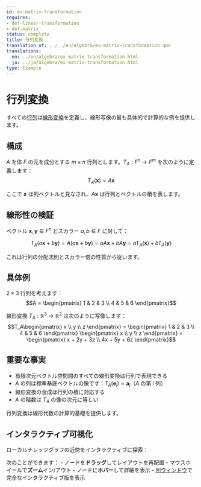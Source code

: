 ```yaml
---
id: ex-matrix-transformation
requires:
- def-linear-transformation
- def-matrix
status: complete
title: 行列変換
translation_of: ../../en/algebra/ex-matrix-transformation.qmd
translations:
  en: ../en/algebra/ex-matrix-transformation.html
  ja: ../ja/algebra/ex-matrix-transformation.html
type: Example
---
```


# 行列変換 {#ex-matrix-transformation}

すべての[行列](def-matrix.qmd)は[線形変換](def-linear-transformation.qmd)を定義し、線形写像の最も具体的で計算的な例を提供します。

## 構成

$A$ を体 $F$ の元を成分とする $m \times n$ 行列とします。$T_A: F^n \to F^m$ を次のように定義します：
$$T_A(\mathbf{x}) = A\mathbf{x}$$

ここで $\mathbf{x}$ は列ベクトルと見なされ、$A\mathbf{x}$ は行列とベクトルの積を表します。

## 線形性の検証

ベクトル $\mathbf{x}, \mathbf{y} \in F^n$ とスカラー $a, b \in F$ に対して：

$$T_A(a\mathbf{x} + b\mathbf{y}) = A(a\mathbf{x} + b\mathbf{y}) = aA\mathbf{x} + bA\mathbf{y} = aT_A(\mathbf{x}) + bT_A(\mathbf{y})$$

これは行列の分配法則とスカラー倍の性質から従います。

## 具体例

$2 \times 3$ 行列を考えます：
$$A = \begin{pmatrix} 1 & 2 & 3 \\ 4 & 5 & 6 \end{pmatrix}$$

線形変換 $T_A: \mathbb{R}^3 \to \mathbb{R}^2$ は次のように写像します：
$$T_A\begin{pmatrix} x \\ y \\ z \end{pmatrix} = \begin{pmatrix} 1 & 2 & 3 \\ 4 & 5 & 6 \end{pmatrix} \begin{pmatrix} x \\ y \\ z \end{pmatrix} = \begin{pmatrix} x + 2y + 3z \\ 4x + 5y + 6z \end{pmatrix}$$

## 重要な事実

- 有限次元ベクトル空間間のすべての線形変換は行列で表現できる
- $A$ の列は標準基底ベクトルの像です：$T_A(\mathbf{e}_i) = \mathbf{a}_i$（$A$ の第 $i$ 列）
- 線形変換の合成は行列の積に対応する
- $A$ の階数は $T_A$ の像の次元に等しい

行列変換は線形代数の計算的基礎を提供します。

## インタラクティブ可視化

ローカルナレッジグラフの近傍をインタラクティブに探索：

::: {.graph-viz data-id="ex-matrix-transformation" data-width="700" data-height="500"}
:::

次のことができます：
- ノードを**ドラッグ**してレイアウトを再配置
- マウスホイールで**ズーム**イン/アウト
- ノードに**ホバー**して詳細を表示
- [別ウィンドウ](../../output/interactive/ja/ex-matrix-transformation.html){target="_blank"}で完全なインタラクティブ版を表示
